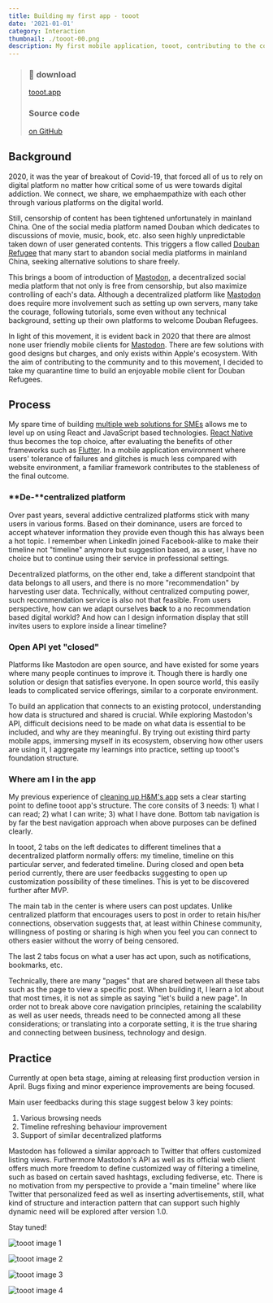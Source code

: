 ```yaml
---
title: Building my first app - tooot
date: '2021-01-01'
category: Interaction
thumbnail: ./tooot-00.png
description: My first mobile application, tooot, contributing to the community of freedom of speech, made for Mastodon.
---
```


> ### 📱 download
> [tooot.app](https://tooot.app/)
> ### Source code
> [on GitHub](https://github.com/tooot-app)

## Background

2020, it was the year of breakout of Covid-19, that forced all of us to rely on digital platform no matter how critical some of us were towards digital addiction. We connect, we share, we emphaempathize with each other through various platforms on the digital world.

Still, censorship of content has been tightened unfortunately in mainland China. One of the social media platform named Douban which dedicates to discussions of movie, music, book, etc. also seen highly unpredictable taken down of user generated contents. This triggers a flow called [Douban Refugee](https://zh.wikipedia.org/wiki/%E8%B1%86%E7%93%A3#%E4%BA%89%E8%AE%AE) that many start to abandon social media platforms in mainland China, seeking alternative solutions to share freely.

This brings a boom of introduction of [Mastodon](https://joinmastodon.org/), a decentralized social media platform that not only is free from censorship, but also maximize controlling of each's data. Although a decentralized platform like [Mastodon](https://joinmastodon.org/) does require more involvement such as setting up own servers, many take the courage, following tutorials, some even without any technical background, setting up their own platforms to welcome Douban Refugees.

In light of this movement, it is evident back in 2020 that there are almost none user friendly mobile clients for [Mastodon](https://joinmastodon.org/). There are few solutions with good designs but charges, and only exists within Apple's ecosystem. With the aim of contributing to the community and to this movement, I decided to take my quarantine time to build an enjoyable mobile client for Douban Refugees.

## Process

My spare time of building [multiple web solutions for SMEs](/2020/covid-response/) allows me to level up on using React and JavaScript based technologies. [React Native](https://reactnative.dev/) thus becomes the top choice, after evaluating the benefits of other frameworks such as [Flutter](https://flutter.dev/). In a mobile application environment where users' tolerance of failures and glitches is much less compared with website environment, a familiar framework contributes to the stableness of the final outcome.

### **De-**centralized platform

Over past years, several addictive centralized platforms stick with many users in various forms. Based on their dominance, users are forced to accept whatever information they provide even though this has always been a hot topic. I remember when LinkedIn joined Facebook-alike to make their timeline not "timeline" anymore but suggestion based, as a user, I have no choice but to continue using their service in professional settings.

Decentralized platforms, on the other end, take a different standpoint that data belongs to all users, and there is no more "recommendation" by harvesting user data. Technically, without centralized computing power, such recommendation service is also not that feasible. From users perspective, how can we adapt ourselves **back** to a no recommendation based digital workld? And how can I design information display that still invites users to explore inside a linear timeline?

### Open API yet "closed"

Platforms like Mastodon are open source, and have existed for some years where many people continues to improve it. Though there is hardly one solution or design that satisfies everyone. In open source world, this easily leads to complicated service offerings, similar to a corporate environment.

To build an application that connects to an existing protocol, understanding how data is structured and shared is crucial. While exploring Mastodon's API, difficult decisions need to be made on what data is essential to be included, and why are they meaningful. By trying out existing third party mobile apps, immersing myself in its ecosystem, observing how other users are using it, I aggregate my learnings into practice, setting up tooot's foundation structure.

### Where am I in the app

My previous experience of [cleaning up H&M's app](/2019/hm-app-experience/) sets a clear starting point to define tooot app's structure. The core consits of 3 needs: 1) what I can read; 2) what I can write; 3) what I have done. Bottom tab navigation is by far the best navigation approach when above purposes can be defined clearly.

In tooot, 2 tabs on the left dedicates to different timelines that a decentralized platform normally offers: my timeline, timeline on this particular server, and federated timeline. During closed and open beta period currently, there are user feedbacks suggesting to open up customization possibility of these timelines. This is yet to be discovered further after MVP.

The main tab in the center is where users can post updates. Unlike centralized platform that encourages users to post in order to retain his/her connections, observation suggests that, at least within Chinese community, willingness of posting or sharing is high when you feel you can connect to others easier without the worry of being censored.

The last 2 tabs focus on what a user has act upon, such as notifications, bookmarks, etc.

Technically, there are many "pages" that are shared between all these tabs such as the page to view a specific post. When building it, I learn a lot about that most times, it is not as simple as saying "let's build a new page". In order not to break above core navigation principles, retaining the scalability as well as user needs, threads need to be connected among all these considerations; or translating into a corporate setting, it is the true sharing and connecting between business, technology and design.

## Practice

Currently at open beta stage, aiming at releasing first production version in April. Bugs fixing and minor experience improvements are being focused.

Main user feedbacks during this stage suggest below 3 key points:

1. Various browsing needs
2. Timeline refreshing behaviour improvement
3. Support of similar decentralized platforms

Mastodon has followed a similar approach to Twitter that offers customized listing views. Furthermore Mastodon's API as well as its official web client offers much more freedom to define customized way of filtering a timeline, such as based on certain saved hashtags, excluding fediverse, etc. There is no motivation from my perspective to provide a "main timeline" where like Twitter that personalized feed as well as inserting advertisements, still, what kind of structure and interaction pattern that can support such highly dynamic need will be explored after version 1.0.

Stay tuned!

<EmbedImage>

![tooot image 1](./tooot-01.png)

</EmbedImage>

<EmbedImage>

![tooot image 2](./tooot-02.png)

</EmbedImage>

<EmbedImage>

![tooot image 3](./tooot-03.png)

</EmbedImage>

<EmbedImage>

![tooot image 4](./tooot-04.png)

</EmbedImage>

